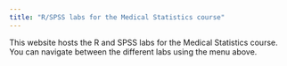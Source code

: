 ```yaml
---
title: "R/SPSS labs for the Medical Statistics course"
---
```


This website hosts the R and SPSS labs for the Medical Statistics course. You can navigate between the different labs using the menu above.